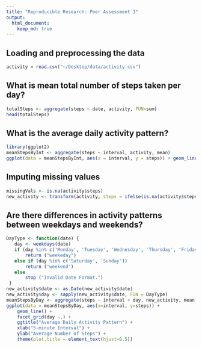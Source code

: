 ```yaml
---
title: "Reproducible Research: Peer Assessment 1"
output: 
  html_document:
    keep_md: true
---
```



## Loading and preprocessing the data
```r
activity = read.csv("~/Desktop/data/activity.csv")
```
## What is mean total number of steps taken per day?
```r
totalSteps <- aggregate(steps ~ date, activity, FUN=sum)
head(totalSteps)
```
## What is the average daily activity pattern?
```r
library(ggplot2)
meanStepsByInt <- aggregate(steps ~ interval, activity, mean)
ggplot(data = meanStepsByInt, aes(x = interval, y = steps)) + geom_line() + ggtitle("Average Daily Activity Pattern") + xlab("5-minute Interval") + ylab("Average Number of Steps") 
```

## Imputing missing values
```r
missingVals <- is.na(activity$steps)
new_activity <- transform(activity, steps = ifelse(is.na(activity$steps), meanStepsByInt$steps[match(activity$interval, meanStepsByInt$interval)], activity$steps)) 
```
## Are there differences in activity patterns between weekdays and weekends?
```r
DayType <- function(date) {
   day <- weekdays(date)
   if (day %in% c('Monday', 'Tuesday', 'Wednesday', 'Thursday', 'Friday'))
       return ("weekeday")
   else if (day %in% c('Saturday', 'Sunday'))
       return ("weekend")
   else
       stop ("Invalid Date Format.")
 }
new_activity$date <- as.Date(new_activity$date)
new_activity$day <- sapply(new_activity$date, FUN = DayType)
meanStepsByDay <- aggregate(steps ~ interval + day, new_activity, mean) 
ggplot(data = meanStepsByDay, aes(x=interval, y=steps)) +
	geom_line() +
	facet_grid(day ~.) +
	ggtitle("Average Daily Activity Pattern") +
	xlab("5-minute Interval") +
	ylab("Average Number of Steps") +
	theme(plot.title = element_text(hjust=0.5))

```
